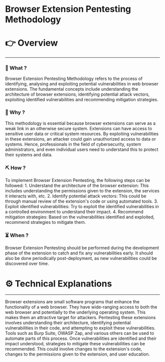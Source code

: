 # Browser Extension Pentesting Methodology


# 👉 Overview

---

### 👀 What ?

Browser Extension Pentesting Methodology refers to the process of identifying, analysing and exploiting potential vulnerabilities in web browser extensions. The fundamental concepts include understanding the architecture of browser extensions, identifying potential attack vectors, exploiting identified vulnerabilities and recommending mitigation strategies.


### 🧐 Why ?

This methodology is essential because browser extensions can serve as a weak link in an otherwise secure system. Extensions can have access to sensitive user data or critical system resources. By exploiting vulnerabilities in these extensions, an attacker could gain unauthorized access to data or systems. Hence, professionals in the field of cybersecurity, system administrators, and even individual users need to understand this to protect their systems and data.


### ⛏️ How ?

To implement Browser Extension Pentesting, the following steps can be followed: 1. Understand the architecture of the browser extension: This includes understanding the permissions given to the extension, the services it interacts with, etc. 2. Identify potential attack vectors: This could be through manual review of the extension's code or using automated tools. 3. Exploit identified vulnerabilities: Try to exploit the identified vulnerabilities in a controlled environment to understand their impact. 4. Recommend mitigation strategies: Based on the vulnerabilities identified and exploited, recommend strategies to mitigate them.


### ⏳ When ?

Browser Extension Pentesting should be performed during the development phase of the extension to catch and fix any vulnerabilities early. It should also be done periodically post-deployment, as new vulnerabilities could be discovered over time.


# ⚙️ Technical Explanations

---

Browser extensions are small software programs that enhance the functionality of a web browser. They have wide-ranging access to both the web browser and potentially to the underlying operating system. This makes them an attractive target for attackers. Pentesting these extensions involves understanding their architecture, identifying potential vulnerabilities in their code, and attempting to exploit these vulnerabilities. Tools such as Burp Suite, OWASP Zap, and various others can be used to automate parts of this process. Once vulnerabilities are identified and their impact understood, strategies to mitigate these vulnerabilities can be recommended. This could involve changes to the extension's code, changes to the permissions given to the extension, and user education.
